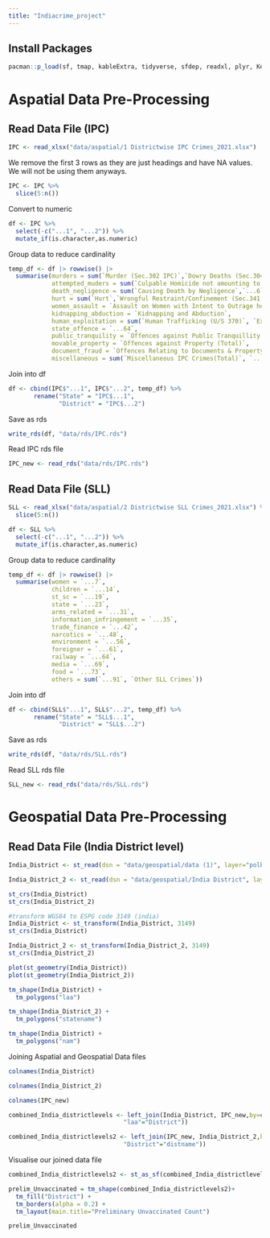 ```yaml
---
title: "Indiacrime_project"
---
```


## Install Packages

```r
pacman::p_load(sf, tmap, kableExtra, tidyverse, sfdep, readxl, plyr, Kendall, plotly, dplyr,stringdist)
```

# Aspatial Data Pre-Processing 

## Read Data File (IPC)

```r
IPC <- read_xlsx("data/aspatial/1 Districtwise IPC Crimes_2021.xlsx")
```

We remove the first 3 rows as they are just headings and have NA values. We will not be using them anyways.

```r
IPC <- IPC %>%
  slice(5:n())
```

Convert to numeric

```r
df <- IPC %>%
  select(-c("...1", "...2")) %>%
  mutate_if(is.character,as.numeric)
```

Group data to reduce cardinality

```r
temp_df <- df |> rowwise() |>
  summarise(murders = sum(`Murder (Sec.302 IPC)`,`Dowry Deaths (Sec.304-B IPC)`),
            attempted_muders = sum(`Culpable Homicide not amounting to Murder (Sec.304 IPC)`,`Abetment of Suicide (Sec.305/306 IPC)`, `Attempt to Commit Murder (Sec.307 IPC)`, `Attempt to commit Culpable Homicide (Sec.308 IPC)`, `Attempt to Commit Suicide (Sec.309 IPC)`, `Miscarriage, Infanticide, Foeticide and Abandonment (Sec.313 to 318 IPC) \r\n`),
            death_negligence = sum(`Causing Death by Negligence`,`...6`,`...7`,`...8`,`...9`,`...10`,`...11`,`...12`),
            hurt = sum(`Hurt`,`Wrongful Restraint/Confinement (Sec.341 to 348 IPC)`),
            women_assault = `Assault on Women with Intent to Outrage her Modesty`,
            kidnapping_abduction = `Kidnapping and Abduction`,
            human_exploitation = sum(`Human Trafficking (U/S 370)`, `Exploitation of Trafficked Person 370A IPC)`, `Selling of Minors for Prostitution (Sec.372 IPC)`, `Buying of Minors for Prostitution (Sec.373 IPC)`, `Rape (Sec.376 IPC)`, `Attempt to Commit Rape (Sec.376/511 IPC)`, `Unnatural Offences (Sec.377 IPC)`),
            state_offence = `...64`,
            public_tranquility = `Offences against Public Tranquillity (Total)`,
            movable_property = `Offences against Property (Total)`,
            document_fraud = `Offences Relating to Documents & Property Marks (Total)`,
            miscellaneous = sum(`Miscellaneous IPC Crimes(Total)`, `...143`))
```

Join into df

```r
df <- cbind(IPC$"...1", IPC$"...2", temp_df) %>%
       rename("State" = "IPC$...1",
              "District" = "IPC$...2")
```

Save as rds

```r
write_rds(df, "data/rds/IPC.rds")
```

Read IPC rds file

```r
IPC_new <- read_rds("data/rds/IPC.rds")
```

## Read Data File (SLL)

```r
SLL <- read_xlsx("data/aspatial/2 Districtwise SLL Crimes_2021.xlsx") %>%
  slice(5:n())
```

```r
df <- SLL %>%
  select(-c("...1", "...2")) %>%
  mutate_if(is.character,as.numeric)
```

Group data to reduce cardinality

```r
temp_df <- df |> rowwise() |>
  summarise(women = `...7`,
            children = `...14`,
            st_sc = `...19`,
            state = `...23`,
            arms_related = `...31`,
            information_infringement = `...35`,
            trade_finance = `...42`,
            narcotics = `...48`,
            environment = `...56`,
            foreigner = `...61`,
            railway = `...64`,
            media = `...69`,
            food = `...73`,
            others = sum(`...91`, `Other SLL Crimes`))
```

Join into df

```r
df <- cbind(SLL$"...1", SLL$"...2", temp_df) %>%
       rename("State" = "SLL$...1",
              "District" = "SLL$...2")
```

Save as rds

```r
write_rds(df, "data/rds/SLL.rds")
```

Read SLL rds file

```r
SLL_new <- read_rds("data/rds/SLL.rds")
```

# Geospatial Data Pre-Processing 

## Read Data File (India District level)

```r
India_District <- st_read(dsn = "data/geospatial/data (1)", layer="polbnda_ind")
```

```r
India_District_2 <- st_read(dsn = "data/geospatial/India District", layer="output")
```

```r
st_crs(India_District)
st_crs(India_District_2)
```

```r
#transform WGS84 to ESPG code 3149 (india)
India_District <- st_transform(India_District, 3149)
st_crs(India_District)

India_District_2 <- st_transform(India_District_2, 3149)
st_crs(India_District_2)

```

```r
plot(st_geometry(India_District))
plot(st_geometry(India_District_2))
```

```r
tm_shape(India_District) + 
  tm_polygons("laa")
```

```r
tm_shape(India_District_2) + 
  tm_polygons("statename")
```

```r
tm_shape(India_District) + 
  tm_polygons("nam")
```

Joining Aspatial and Geospatial Data files

```r
colnames(India_District)
```

```r
colnames(India_District_2)
```

```r
colnames(IPC_new)
```

```r
combined_India_districtlevels <- left_join(India_District, IPC_new,by=c(
                                "laa"="District"))
```

```r
combined_India_districtlevels2 <- left_join(IPC_new, India_District_2,by=c(
                                "District"="distname"))
```

Visualise our joined data file

```r
combined_India_districtlevels2 <- st_as_sf(combined_India_districtlevels2)

prelim_Unvaccinated = tm_shape(combined_India_districtlevels2)+
  tm_fill("District") +
  tm_borders(alpha = 0.2) +
  tm_layout(main.title="Preliminary Unvaccinated Count")

prelim_Unvaccinated
```
